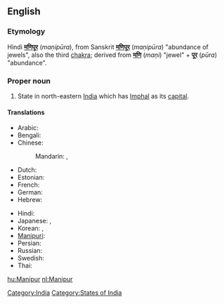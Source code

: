 ==English==
{{wikipedia}}

===Etymology===
Hindi '''[[मणिपूर]]''' (''maṇipūra''), from Sanskrit '''[[मणिपूर]]''' (''maṇipūra'') "abundance of jewels", also the third [[chakra]]; derived from '''[[मणि]]''' (''maṇi'') "jewel" + '''[[पूर]]''' (''pūra'') "abundance".  

===Proper noun===
{{en-proper noun}}

#State in north-eastern [[India]] which has [[Imphal]] as its [[capital]].

====Translations====
{{trans-top|Manipur, India}}
* Arabic: {{t|ar|مانيبور|m|tr=manibuur|sc=Arab}}
* Bengali: {{t|bn|মিণপুর|tr=miṇapura|sc=Beng}}
* Chinese:
*: Mandarin: {{t|zh|曼尼普爾邦|tr=Běndìzhìlǐ|sc=Hani}}, {{t|zh|曼尼普尔邦|tr=Mànnípǔ'ěr-bāng|sc=Hani}}
* Dutch: {{t+|nl|Manipur}}
* Estonian: {{t-|et|Manipur}}
* French: {{t-|fr|Manipur}}
* German: {{t-|de|Manipur}}
* Hebrew: {{t|he|מאניפור|sc=Hebr}}
{{trans-mid}}
* Hindi: {{t|hi|मणिपूर|tr=maṇipūr|sc=Deva}}
* Japanese: {{t|ja|マニプル州|tr=Manipuru-shū|sc=Jpan}}, {{t|ja|マニプル|tr=Manipuru|sc=Jpan}}
* Korean: {{t|ko|마니푸르 주|tr=Manipureu ju|sc=Kore}},  {{t|ko|마니푸르|tr=Manipureu|sc=Kore}}
* [[Manipuri]]: {{tø|mni|মণিপুর|tr=maṇipur}}
* Persian: {{t|fa|مانی‌پور|sc=fa-Arab}}
* Russian: {{t|ru|Манипур|m|tr=Manipúr|sc=Cyrl}}
* Swedish: {{t-|sv|Manipur}}
* Thai: {{t|th|รัฐมณีปุระ|sc=Thai}}
{{trans-bottom}}

[[Category:India]]
[[Category:States of India]]

[[hu:Manipur]]
[[nl:Manipur]]